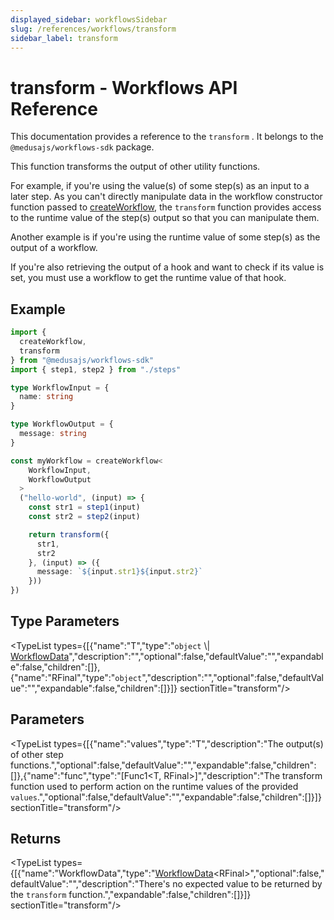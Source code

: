 ```yaml
---
displayed_sidebar: workflowsSidebar
slug: /references/workflows/transform
sidebar_label: transform
---
```



# transform - Workflows API Reference

This documentation provides a reference to the `transform` . It belongs to the `@medusajs/workflows-sdk` package.

This function transforms the output of other utility functions.

For example, if you're using the value(s) of some step(s) as an input to a later step. As you can't directly manipulate data in the  workflow constructor function passed to [createWorkflow](workflows.createWorkflow.mdx),
the `transform` function provides access to the runtime value of the step(s) output so that you can manipulate them.

Another example is if you're using the runtime value of some step(s) as the output of a workflow.

If you're also retrieving the output of a hook and want to check if its value is set, you must use a workflow to get the runtime value of that hook.

## Example

```ts
import {
  createWorkflow,
  transform
} from "@medusajs/workflows-sdk"
import { step1, step2 } from "./steps"

type WorkflowInput = {
  name: string
}

type WorkflowOutput = {
  message: string
}

const myWorkflow = createWorkflow<
    WorkflowInput,
    WorkflowOutput
  >
  ("hello-world", (input) => {
    const str1 = step1(input)
    const str2 = step2(input)

    return transform({
      str1,
      str2
    }, (input) => ({
      message: `${input.str1}${input.str2}`
    }))
})
```

## Type Parameters

<TypeList types={[{"name":"T","type":"`object` \\| [WorkflowData](../types/workflows.WorkflowData.mdx)","description":"","optional":false,"defaultValue":"","expandable":false,"children":[]},{"name":"RFinal","type":"`object`","description":"","optional":false,"defaultValue":"","expandable":false,"children":[]}]}  sectionTitle="transform"/>

## Parameters

<TypeList types={[{"name":"values","type":"T","description":"The output(s) of other step functions.","optional":false,"defaultValue":"","expandable":false,"children":[]},{"name":"func","type":"[Func1&#60;T, RFinal&#62;]","description":"The transform function used to perform action on the runtime values of the provided `values`.","optional":false,"defaultValue":"","expandable":false,"children":[]}]}  sectionTitle="transform"/>

## Returns

<TypeList types={[{"name":"WorkflowData","type":"[WorkflowData](../types/workflows.WorkflowData.mdx)&#60;RFinal&#62;","optional":false,"defaultValue":"","description":"There's no expected value to be returned by the `transform` function.","expandable":false,"children":[]}]}  sectionTitle="transform"/>
